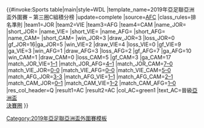 {{#invoke:Sports table|main|style=WDL
|template_name=2019年亞足聯亞洲盃外圍賽 – 第三圈C組積分榜
|update=complete
|source=[http://www.the-afc.com/afcasfeeds?view=standings&id=432&tMode=H&noMenu=yes AFC]
|class_rules=排名準則
|team1=JOR |team2=VIE |team3=AFG |team4=CAM
|name_JOR={{fb|JOR}} |short_JOR={{flagdeco|JOR}}
|name_VIE={{fb|VIE}} |short_VIE={{flagdeco|VIE}}
|name_AFG={{fb|AFG}} |short_AFG={{flagdeco|AFG}}
|name_CAM={{fb|CAM}} |short_CAM={{flagdeco|CAM}}
|win_JOR=3 |draw_JOR=3 |loss_JOR=0 |gf_JOR=16|ga_JOR=5
|win_VIE=2 |draw_VIE=4 |loss_VIE=0 |gf_VIE=9 |ga_VIE=3
|win_AFG=1 |draw_AFG=3 |loss_AFG=2 |gf_AFG=7 |ga_AFG=10
|win_CAM=1 |draw_CAM=0 |loss_CAM=5 |gf_CAM=3 |ga_CAM=17
|match_JOR_VIE=[[2019年亞足聯亞洲盃外圍賽 – 第三圈#Jordan v Vietnam|1–1]]
|match_JOR_AFG=[[2019年亞足聯亞洲盃外圍賽 – 第三圈#Jordan v Afghanistan|4–1]]
|match_JOR_CAM=[[2019年亞足聯亞洲盃外圍賽 – 第三圈#Jordan v Cambodia|7–0]]
|match_VIE_JOR=[[2019年亞足聯亞洲盃外圍賽 – 第三圈#Vietnam v Jordan|0-0]]
|match_VIE_AFG=[[2019年亞足聯亞洲盃外圍賽 – 第三圈#Vietnam v Afghanistan|0–0]]
|match_VIE_CAM=[[2019年亞足聯亞洲盃外圍賽 – 第三圈#Vietnam v Cambodia|5–0]]
|match_AFG_JOR=[[2019年亞足聯亞洲盃外圍賽 – 第三圈#Afghanistan v Jordan|3-3]]
|match_AFG_VIE=[[2019年亞足聯亞洲盃外圍賽 – 第三圈#Afghanistan v Vietnam|1–1]]
|match_AFG_CAM=[[2019年亞足聯亞洲盃外圍賽 – 第三圈#Afghanistan v Cambodia|2–1]]
|match_CAM_JOR=[[2019年亞足聯亞洲盃外圍賽 – 第三圈#Cambodia v Jordan|0–1]]
|match_CAM_VIE=[[2019年亞足聯亞洲盃外圍賽 – 第三圈#Cambodia v Vietnam|1–2]]
|match_CAM_AFG=[[2019年亞足聯亞洲盃外圍賽 – 第三圈#Cambodia v Afghanistan|1–0]]
|res_col_header=Q
|result1=AC |result2=AC
|col_AC=green1 |text_AC=晉級[[2019年亞足聯亞洲盃|亞洲盃<br>決賽圈]]
}}<noinclude>
[[Category:2019年亞足聯亞洲盃外圍賽模板]]
</noinclude>